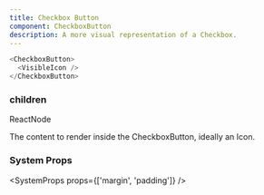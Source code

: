 ```yaml
---
title: Checkbox Button
component: CheckboxButton
description: A more visual representation of a Checkbox.
---
```


```js live
<CheckboxButton>
  <VisibleIcon />
</CheckboxButton>
```

### children

<Prop>ReactNode</Prop>

The content to render inside the CheckboxButton, ideally an Icon.

### System Props

<SystemProps props={['margin', 'padding']} />
